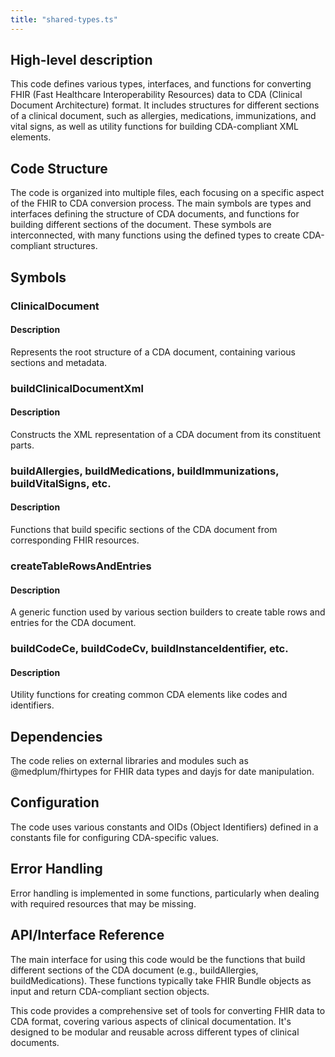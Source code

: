 ```yaml
---
title: "shared-types.ts"
---
```


## High-level description
This code defines various types, interfaces, and functions for converting FHIR (Fast Healthcare Interoperability Resources) data to CDA (Clinical Document Architecture) format. It includes structures for different sections of a clinical document, such as allergies, medications, immunizations, and vital signs, as well as utility functions for building CDA-compliant XML elements.

## Code Structure
The code is organized into multiple files, each focusing on a specific aspect of the FHIR to CDA conversion process. The main symbols are types and interfaces defining the structure of CDA documents, and functions for building different sections of the document. These symbols are interconnected, with many functions using the defined types to create CDA-compliant structures.

## Symbols

### ClinicalDocument
#### Description
Represents the root structure of a CDA document, containing various sections and metadata.

### buildClinicalDocumentXml
#### Description
Constructs the XML representation of a CDA document from its constituent parts.

### buildAllergies, buildMedications, buildImmunizations, buildVitalSigns, etc.
#### Description
Functions that build specific sections of the CDA document from corresponding FHIR resources.

### createTableRowsAndEntries
#### Description
A generic function used by various section builders to create table rows and entries for the CDA document.

### buildCodeCe, buildCodeCv, buildInstanceIdentifier, etc.
#### Description
Utility functions for creating common CDA elements like codes and identifiers.

## Dependencies
The code relies on external libraries and modules such as @medplum/fhirtypes for FHIR data types and dayjs for date manipulation.

## Configuration
The code uses various constants and OIDs (Object Identifiers) defined in a constants file for configuring CDA-specific values.

## Error Handling
Error handling is implemented in some functions, particularly when dealing with required resources that may be missing.

## API/Interface Reference
The main interface for using this code would be the functions that build different sections of the CDA document (e.g., buildAllergies, buildMedications). These functions typically take FHIR Bundle objects as input and return CDA-compliant section objects.

This code provides a comprehensive set of tools for converting FHIR data to CDA format, covering various aspects of clinical documentation. It's designed to be modular and reusable across different types of clinical documents.